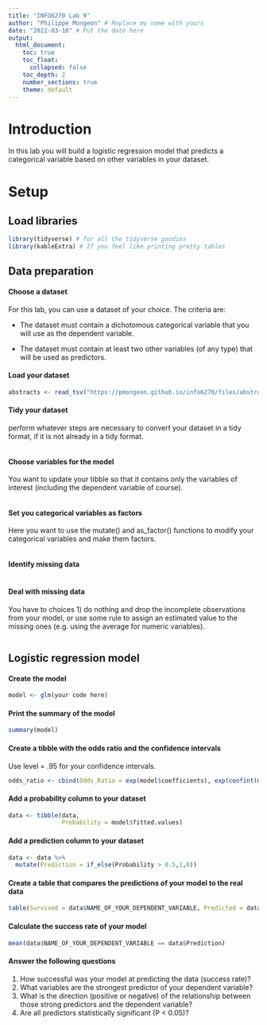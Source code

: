 ```yaml
---
title: "INFO6270 Lab 9"
author: "Philippe Mongeon" # Replace my name with yours
date: "2022-03-10" # Put the date here
output: 
  html_document:
    toc: true 
    toc_float:       
      collapsed: false
    toc_depth: 2
    number_sections: true 
    theme: default
---
```


# Introduction

In this lab you will build a logistic regression model that predicts a categorical variable based on other variables in your dataset.

# Setup

## Load libraries

```r
library(tidyverse) # for all the tidyverse goodies
library(kableExtra) # If you feel like printing pretty tables
```

## Data preparation

#### Choose a dataset

For this lab, you can use a dataset of your choice. The criteria are:

-   The dataset must contain a dichotomous categorical variable that you will use as the dependent variable.

-   The dataset must contain at least two other variables (of any type) that will be used as predictors.

#### Load your dataset

```r
abstracts <- read_tsv("https://pmongeon.github.io/info6270/files/abstracts.txt")
```

#### Tidy your dataset

perform whatever steps are necessary to convert your dataset in a tidy format, if it is not already in a tidy format.

```r

```

#### Choose variables for the model

You want to update your tibble so that it contains only the variables of interest (including the dependent variable of course).

```r

```

#### Set you categorical variables as factors

Here you want to use the mutate() and as_factor() functions to modify your categorical variables and make them factors.

```r

```

#### Identify missing data

```r

```

#### Deal with missing data

You have to choices 1) do nothing and drop the incomplete observations from your model, or use some rule to assign an estimated value to the missing ones (e.g. using the average for numeric variables).

```r

```

## Logistic regression model

#### Create the model

```r
model <- glm(your code here)
```

#### Print the summary of the model

```r
summary(model)
```

#### Create a tibble with the odds ratio and the confidence intervals

Use level = .95 for your confidence intervals.

```r
odds_ratio <- cbind(Odds_Ratio = exp(model$coefficients), exp(confint(model, level = .95)))
```

#### Add a probability column to your dataset 

```r
data <- tibble(data,
               Probability = model$fitted.values)
```

#### Add a prediction column to your dataset

```r
data <- data %>% 
  mutate(Prediction = if_else(Probability > 0.5,1,0))
```

#### Create a table that compares the predictions of your model to the real data

```r
table(Survived = data$NAME_OF_YOUR_DEPENDENT_VARIABLE, Predicted = data$Prediction)
```

#### Calculate the success rate of your model

```r
mean(data$NAME_OF_YOUR_DEPENDENT_VARIABLE == data$Prediction)
```

#### Answer the following questions

1.  How successful was your model at predicting the data (success rate)?
2.  What variables are the strongest predictor of your dependent variable?
3.  What is the direction (positive or negative) of the relationship between those strong predictors and the dependent variable?
4.  Are all predictors statistically significant (P \< 0.05)?
